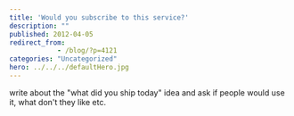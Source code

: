 ```yaml
---
title: 'Would you subscribe to this service?'
description: ""
published: 2012-04-05
redirect_from: 
            - /blog/?p=4121
categories: "Uncategorized"
hero: ../../../defaultHero.jpg
---
```


write about the "what did you ship today" idea and ask if people would use it, what don't they like etc.
